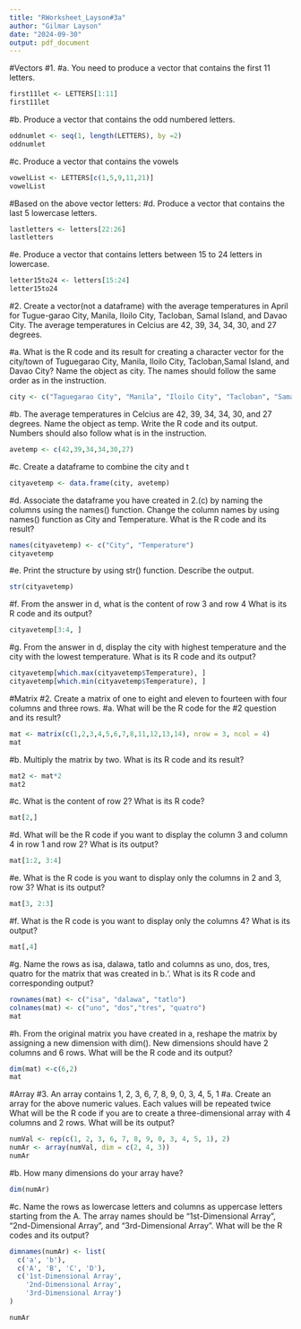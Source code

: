 ```yaml
---
title: "RWorksheet_Layson#3a"
author: "Gilmar Layson"
date: "2024-09-30"
output: pdf_document
---
```

#Vectors 
#1.
#a. You need to produce a vector that contains the first 11 letters.
```r
first11let <- LETTERS[1:11]
first11let

```


#b. Produce a vector that contains the odd numbered letters.
```r
oddnumlet <- seq(1, length(LETTERS), by =2)
oddnumlet
```

#c. Produce a vector that contains the vowels
```r
vowelList <- LETTERS[c(1,5,9,11,21)]
vowelList
```


#Based on the above vector letters:
#d. Produce a vector that contains the last 5 lowercase letters.
```r
lastletters <- letters[22:26]
lastletters
```

#e. Produce a vector that contains letters between 15 to 24 letters in lowercase.
```r
letter15to24 <- letters[15:24]
letter15to24
```

#2. Create a vector(not a dataframe) with the average temperatures in April for Tugue-garao City, Manila, Iloilo City, Tacloban, Samal Island, and Davao City. The average temperatures in Celcius are 42, 39, 34, 34, 30, and 27 degrees.


#a. What is the R code and its result for creating a character vector for the city/town of Tuguegarao City, Manila, Iloilo City, Tacloban,Samal Island, and Davao City? Name the object as city. The names should follow the same order as in the instruction.
```r
city <- c("Taguegarao City", "Manila", "Iloilo City", "Tacloban", "Samal Island", "Davao City")
```

#b. The average temperatures in Celcius are 42, 39, 34, 34, 30, and 27 degrees. Name the object as temp. Write the R code and its output. Numbers should also follow what is in the instruction.
```r
avetemp <- c(42,39,34,34,30,27)
```

#c. Create a dataframe to combine the city and t
```r
cityavetemp <- data.frame(city, avetemp)
```


#d. Associate the dataframe you have created in 2.(c) by naming the columns using the names() function. Change the column names by using names() function as City and Temperature. What is the R code and its result?
```r
names(cityavetemp) <- c("City", "Temperature")
cityavetemp
```

#e. Print the structure by using str() function. Describe the output.
```r
str(cityavetemp)
```



#f. From the answer in d, what is the content of row 3 and row 4 What is its R code and its output?
```r
cityavetemp[3:4, ]
```



#g. From the answer in d, display the city with highest temperature and the city with the lowest temperature. What is its R code and its output?
```r
cityavetemp[which.max(cityavetemp$Temperature), ]
cityavetemp[which.min(cityavetemp$Temperature), ]
```
#Matrix
#2. Create a matrix of one to eight and eleven to fourteen with four columns and three rows.
#a. What will be the R code for the #2 question and its result?

```r
mat <- matrix(c(1,2,3,4,5,6,7,8,11,12,13,14), nrow = 3, ncol = 4)
mat
```


#b. Multiply the matrix by two. What is its R code and its result?
```r
mat2 <- mat*2
mat2
```

#c. What is the content of row 2? What is its R code?
```r
mat[2,]
```



#d. What will be the R code if you want to display the column 3 and column 4 in row 1 and row 2? What is its output?
```r
mat[1:2, 3:4]
```

#e. What is the R code is you want to display only the columns in 2 and 3, row 3? What is its output?
```r
mat[3, 2:3]
```

#f. What is the R code is you want to display only the columns 4? What is its output?
```r
mat[,4]
```

#g. Name the rows as isa, dalawa, tatlo and columns as uno, dos, tres, quatro for the matrix that was created in b.‘. What is its R code and corresponding output?
```r
rownames(mat) <- c("isa", "dalawa", "tatlo")
colnames(mat) <- c("uno", "dos","tres", "quatro")
mat
```

#h. From the original matrix you have created in a, reshape the matrix by assigning a new dimension with dim(). New dimensions should have 2 columns and 6 rows. What will be the R code and its output?
```r
dim(mat) <-c(6,2)
mat
```

#Array
#3. An array contains 1, 2, 3, 6, 7, 8, 9, 0, 3, 4, 5, 1
#a. Create an array for the above numeric values. Each values will be repeated twice What will be the R code if you are to create a three-dimensional array with 4 columns and 2 rows. What will be its output?
```r
numVal <- rep(c(1, 2, 3, 6, 7, 8, 9, 0, 3, 4, 5, 1), 2)
numAr <- array(numVal, dim = c(2, 4, 3))
numAr
```

#b. How many dimensions do your array have?
```r
dim(numAr)
```

#c. Name the rows as lowercase letters and columns as uppercase letters starting from the A. The array names should be “1st-Dimensional Array”, “2nd-Dimensional Array”, and “3rd-Dimensional Array”. What will be the R codes and its output?
```r
dimnames(numAr) <- list(
  c('a', 'b'),
  c('A', 'B', 'C', 'D'),
  c('1st-Dimensional Array',
    '2nd-Dimensional Array',
    '3rd-Dimensional Array')
)

numAr
```

